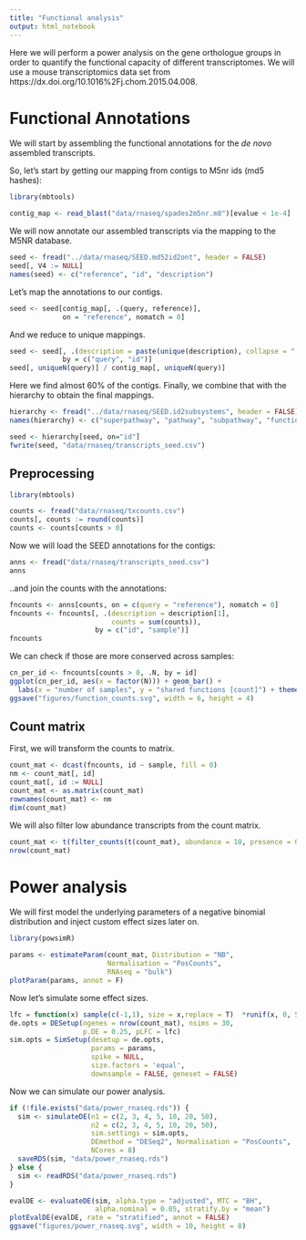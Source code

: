 ```yaml
---
title: "Functional analysis"
output: html_notebook
---
```


Here we will perform a power analysis on the gene orthologue groups in order to quantify the functional
capacity of different transcriptomes. We will use a mouse transcriptomics data set from https://dx.doi.org/10.1016%2Fj.chom.2015.04.008.

# Functional Annotations

We will start by assembling the functional annotations for the *de novo* assembled transcripts.

So, let's start by getting our mapping from contigs to M5nr ids (md5 hashes):

```r
library(mbtools)

contig_map <- read_blast("data/rnaseq/spades2m5nr.m8")[evalue < 1e-4]
```

We will now annotate our assembled transcripts via the mapping to the
M5NR database.

```r
seed <- fread("../data/rnaseq/SEED.md52id2ont", header = FALSE)
seed[, V4 := NULL]
names(seed) <- c("reference", "id", "description")
```

Let's map the annotations to our contigs.

```r
seed <- seed[contig_map[, .(query, reference)], 
             on = "reference", nomatch = 0]
```

And we reduce to unique mappings.

```r
seed <- seed[, .(description = paste(unique(description), collapse = ";")), 
             by = c("query", "id")]
seed[, uniqueN(query)] / contig_map[, uniqueN(query)]
```

Here we find almost 60% of the contigs. Finally, we combine that with the 
hierarchy to obtain the final mappings.

```r
hierarchy <- fread("../data/rnaseq/SEED.id2subsystems", header = FALSE)
names(hierarchy) <- c("superpathway", "pathway", "subpathway", "function", "id")

seed <- hierarchy[seed, on="id"]
fwrite(seed, "data/rnaseq/transcripts_seed.csv")
```

## Preprocessing

```r
library(mbtools)

counts <- fread("data/rnaseq/txcounts.csv")
counts[, counts := round(counts)]
counts <- counts[counts > 0]
```

Now we will load the SEED annotations for the contigs:

```r
anns <- fread("data/rnaseq/transcripts_seed.csv")
anns
```

..and join the counts with the annotations:

```r
fncounts <- anns[counts, on = c(query = "reference"), nomatch = 0]
fncounts <- fncounts[, .(description = description[1], 
                         counts = sum(counts)), 
                     by = c("id", "sample")]
fncounts
```

We can check if those are more conserved across samples:

```r
cn_per_id <- fncounts[counts > 0, .N, by = id]
ggplot(cn_per_id, aes(x = factor(N))) + geom_bar() + 
  labs(x = "number of samples", y = "shared functions [count]") + theme_bw()
ggsave("figures/function_counts.svg", width = 6, height = 4)
```

## Count matrix

First, we will transform the counts to matrix.

```r
count_mat <- dcast(fncounts, id ~ sample, fill = 0)
nm <- count_mat[, id]
count_mat[, id := NULL]
count_mat <- as.matrix(count_mat)
rownames(count_mat) <- nm
dim(count_mat)
```

We will also filter low abundance transcripts from the count matrix.

```r
count_mat <- t(filter_counts(t(count_mat), abundance = 10, presence = 0.25))
nrow(count_mat)
```

# Power analysis

We will first model the underlying parameters of a negative binomial distribution and inject custom
effect sizes later on.

```r
library(powsimR)

params <- estimateParam(count_mat, Distribution = "NB", 
                        Normalisation = "PosCounts",
                        RNAseq = "bulk")
plotParam(params, annot = F)
```

Now let's simulate some effect sizes.

```r
lfc = function(x) sample(c(-1,1), size = x,replace = T)  *runif(x, 0, 5)
de.opts = DESetup(ngenes = nrow(count_mat), nsims = 30,
                  p.DE = 0.25, pLFC = lfc)
sim.opts = SimSetup(desetup = de.opts,
                    params = params,
                    spike = NULL,
                    size.factors = 'equal',
                    downsample = FALSE, geneset = FALSE)
```

Now we can simulate our power analysis.

```r
if (!file.exists("data/power_rnaseq.rds")) {
  sim <- simulateDE(n1 = c(2, 3, 4, 5, 10, 20, 50), 
                    n2 = c(2, 3, 4, 5, 10, 20, 50),
                    sim.settings = sim.opts, 
                    DEmethod = "DESeq2", Normalisation = "PosCounts",
                    NCores = 8)
  saveRDS(sim, "data/power_rnaseq.rds")
} else {
  sim <- readRDS("data/power_rnaseq.rds")
}
```

```r
evalDE <- evaluateDE(sim, alpha.type = "adjusted", MTC = "BH", 
                     alpha.nominal = 0.05, stratify.by = "mean")
plotEvalDE(evalDE, rate = "stratified", annot = FALSE)
ggsave("figures/power_rnaseq.svg", width = 10, height = 8)
```